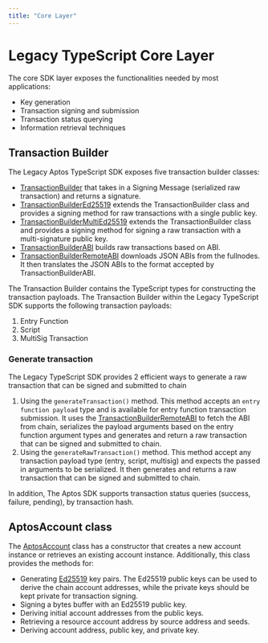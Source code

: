 ```yaml
---
title: "Core Layer"
---
```


# Legacy TypeScript Core Layer

The core SDK layer exposes the functionalities needed by most applications:

- Key generation
- Transaction signing and submission
- Transaction status querying
- Information retrieval techniques

## Transaction Builder

The Legacy Aptos TypeScript SDK exposes five transaction builder classes:

- [TransactionBuilder](https://aptos-labs.github.io/ts-sdk-doc/classes/TransactionBuilder.html) that takes in a Signing Message (serialized raw transaction) and returns a signature.
- [TransactionBuilderEd25519](https://aptos-labs.github.io/ts-sdk-doc/classes/TransactionBuilderEd25519.html) extends the TransactionBuilder class and provides a signing method for raw transactions with a single public key.
- [TransactionBuilderMultiEd25519](https://aptos-labs.github.io/ts-sdk-doc/classes/TransactionBuilderMultiEd25519.html) extends the TransactionBuilder class and provides a signing method for signing a raw transaction with a multi-signature public key.
- [TransactionBuilderABI](https://aptos-labs.github.io/ts-sdk-doc/classes/TransactionBuilderABI.html) builds raw transactions based on ABI.
- [TransactionBuilderRemoteABI](https://aptos-labs.github.io/ts-sdk-doc/classes/TransactionBuilderRemoteABI.html) downloads JSON ABIs from the fullnodes. It then translates the JSON ABIs to the format accepted by TransactionBuilderABI.

The Transaction Builder contains the TypeScript types for constructing the transaction payloads. The Transaction Builder within the Legacy TypeScript SDK supports the following transaction payloads:

1. Entry Function
2. Script
3. MultiSig Transaction

### Generate transaction

The Legacy TypeScript SDK provides 2 efficient ways to generate a raw transaction that can be signed and submitted to chain

1. Using the `generateTransaction()` method. This method accepts an `entry function payload` type and is available for entry function transaction submission. It uses the [TransactionBuilderRemoteABI](https://aptos-labs.github.io/ts-sdk-doc/classes/TransactionBuilderRemoteABI.html) to fetch the ABI from chain, serializes the payload arguments based on the entry function argument types and generates and return a raw transaction that can be signed and submitted to chain.
2. Using the `generateRawTransaction()` method. This method accept any transaction payload type (entry, script, multisig) and expects the passed in arguments to be serialized. It then generates and returns a raw transaction that can be signed and submitted to chain.

In addition, The Aptos SDK supports transaction status queries (success, failure, pending), by transaction hash.

## AptosAccount class

The [AptosAccount](https://aptos-labs.github.io/ts-sdk-doc/classes/AptosAccount.html) class has a constructor that creates a new account instance or retrieves an existing account instance. Additionally, this class provides the methods for:

- Generating [Ed25519](https://ed25519.cr.yp.to/) key pairs. The Ed25519 public keys can be used to derive the chain account addresses, while the private keys should be kept private for transaction signing.
- Signing a bytes buffer with an Ed25519 public key.
- Deriving initial account addresses from the public keys.
- Retrieving a resource account address by source address and seeds.
- Deriving account address, public key, and private key.
